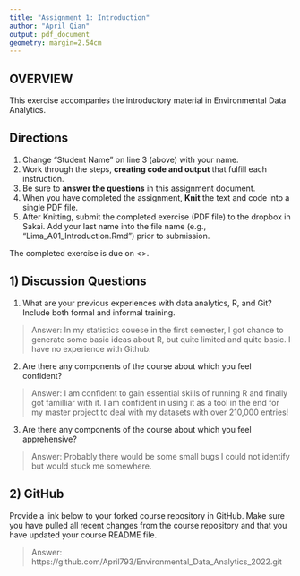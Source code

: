```yaml
---
title: "Assignment 1: Introduction"
author: "April Qian"
output: pdf_document
geometry: margin=2.54cm
---
```


## OVERVIEW

This exercise accompanies the introductory material in Environmental Data Analytics. 

## Directions
1. Change "Student Name" on line 3 (above) with your name.
3. Work through the steps, **creating code and output** that fulfill each instruction.
4. Be sure to **answer the questions** in this assignment document.
6. When you have completed the assignment, **Knit** the text and code into a single PDF file.
8. After Knitting, submit the completed exercise (PDF file) to the dropbox in Sakai. Add your last name into the file name (e.g., "Lima_A01_Introduction.Rmd") prior to submission.

The completed exercise is due on <>.

## 1) Discussion Questions

1. What are your previous experiences with data analytics, R, and Git? Include both formal and informal training.

> Answer: In my statistics couese in the first semester, I got chance to generate some basic ideas about R, but quite limited and quite basic. I have no experience with Github.

2. Are there any components of the course about which you feel confident?

> Answer: I am confident to gain essential skills of running R and finally got familliar with it. I am confident in using it as a tool in the end for my master project to deal with my datasets with over 210,000 entries!

3. Are there any components of the course about which you feel apprehensive?

> Answer: Probably there would be some small bugs I could not identify but would stuck me somewhere.


## 2) GitHub

Provide a link below to your forked course repository in GitHub. Make sure you have pulled all recent changes from the course repository  and that you have updated your course README file. 

> Answer: https://github.com/April793/Environmental_Data_Analytics_2022.git 


